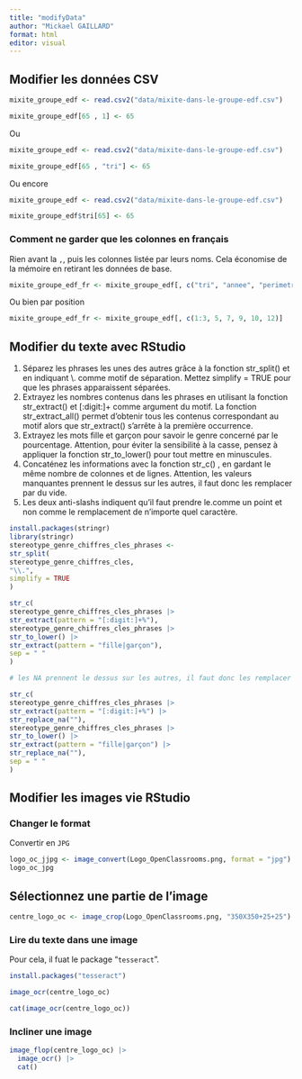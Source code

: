 ```yaml
---
title: "modifyData"
author: "Mickael GAILLARD"
format: html
editor: visual
---
```


## **Modifier les données CSV**
```r
mixite_groupe_edf <- read.csv2("data/mixite-dans-le-groupe-edf.csv")

mixite_groupe_edf[65 , 1] <- 65
```
Ou
```r
mixite_groupe_edf <- read.csv2("data/mixite-dans-le-groupe-edf.csv")

mixite_groupe_edf[65 , "tri"] <- 65
```
Ou encore
```r
mixite_groupe_edf <- read.csv2("data/mixite-dans-le-groupe-edf.csv")

mixite_groupe_edf$tri[65] <- 65
```
### Comment ne garder que les colonnes en français
Rien avant la `,`, puis les colonnes listée par leurs noms.
Cela économise de la mémoire en retirant les données de base.
```r
mixite_groupe_edf_fr <- mixite_groupe_edf[, c("tri", "annee", "perimetre_juridique", "perimetre_spatial", "indicateur", "valeur_de_l_indicateur", "unite", "methode_de_consolidation")]
```
Ou bien par position
```r
mixite_groupe_edf_fr <- mixite_groupe_edf[, c(1:3, 5, 7, 9, 10, 12)]
```

## **Modifier du texte avec RStudio**
1. Séparez les phrases les unes des autres grâce à la fonction  str_split()  et en indiquant \\. comme motif de séparation. Mettez  simplify = TRUE  pour que les phrases apparaissent séparées.
2. Extrayez les nombres contenus dans les phrases en utilisant la fonction  str_extract()  et  [:digit:]+  comme argument du motif. La fonction  str_extract_all()  permet d’obtenir tous les contenus correspondant au motif alors que  str_extract()  s’arrête à la première occurrence.
3. Extrayez les mots fille et garçon pour savoir le genre concerné par le pourcentage. Attention, pour éviter la sensibilité à la casse, pensez à appliquer la fonction  str_to_lower()  pour tout mettre en minuscules.
4. Concaténez les informations avec la fonction  str_c()  , en gardant le même nombre de colonnes et de lignes. Attention, les valeurs manquantes prennent le dessus sur les autres, il faut donc les remplacer par du vide.
5. Les deux anti-slashs indiquent qu’il faut prendre le.comme un point et non comme le remplacement de n’importe quel caractère.
```r
install.packages(stringr)
library(stringr)
stereotype_genre_chiffres_cles_phrases <-
str_split(
stereotype_genre_chiffres_cles,
"\\.",
simplify = TRUE
)

str_c(
stereotype_genre_chiffres_cles_phrases |>
str_extract(pattern = "[:digit:]+%"),
stereotype_genre_chiffres_cles_phrases |>
str_to_lower() |>
str_extract(pattern = "fille|garçon"),
sep = " "
)

# les NA prennent le dessus sur les autres, il faut donc les remplacer par rien

str_c(
stereotype_genre_chiffres_cles_phrases |>
str_extract(pattern = "[:digit:]+%") |>
str_replace_na(""),
stereotype_genre_chiffres_cles_phrases |>
str_to_lower() |>
str_extract(pattern = "fille|garçon") |>
str_replace_na(""),
sep = " "
)
```

## **Modifier les images vie RStudio**
### **Changer le format**
Convertir en `JPG`
```r
logo_oc_jjpg <- image_convert(Logo_OpenClassrooms.png, format = "jpg")
logo_oc_jpg

```
## **Sélectionnez une partie de l'image**
```r
centre_logo_oc <- image_crop(Logo_OpenClassrooms.png, "350X350+25+25")
```
### **Lire du texte dans une image**
Pour cela, il fuat le package "`tesseract`".
```r
install.packages("tesseract")

image_ocr(centre_logo_oc)

cat(image_ocr(centre_logo_oc))
```
### **Incliner une image**
```r
image_flop(centre_logo_oc) |> 
  image_ocr() |> 
  cat()
```